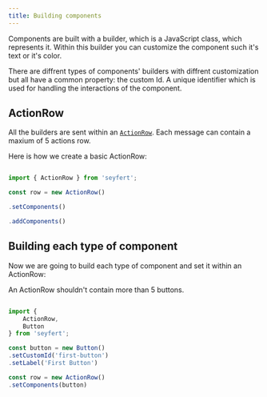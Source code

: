 ```yaml
---
title: Building components
---
```



Components are built with a builder, which is a JavaScript class, which represents it. Within this builder you can customize the component such it's text or it's color.

There are diffrent types of components' builders with diffrent customization but all have a common property: the custom Id. A unique identifier which is used for handling the interactions of the component.

## ActionRow

All the builders are sent within an [`ActionRow`](/api/classes/actionrow). Each message can contain a maxium of 5 actions row.

Here is how we create a basic ActionRow:

```ts {"Set all the components within this ActionRow": 4-5} {"Add components to the ActionRow": 6-7} showLineNumbers copy

import { ActionRow } from 'seyfert';

const row = new ActionRow()

.setComponents()

.addComponents()

```

## Building each type of component

Now we are going to build each type of component and set it within an ActionRow:

<Tabs>
<TabItem label="button.ts">

An ActionRow shouldn't contain more than 5 buttons.

```ts showLineNumbers copy

import {
    ActionRow,
    Button
} from 'seyfert';

const button = new Button()
.setCustomId('first-button')
.setLabel('First Button')

const row = new ActionRow()
.setComponents(button)

```
</TabItem>
</Tabs>